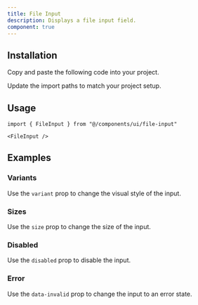 ```yaml
---
title: File Input
description: Displays a file input field.
component: true
---
```


<ComponentPreview
  name="file-input-default"
  className="[&_input]:max-w-xs"
  description="A form input component."
/>

## Installation

<Steps>

<Step>Copy and paste the following code into your project.</Step>

<ComponentSource name="file-input" title="components/ui/file-input.tsx" />

<Step>Update the import paths to match your project setup.</Step>

</Steps>

## Usage

```tsx
import { FileInput } from "@/components/ui/file-input"
```

```tsx
<FileInput />
```

## Examples

### Variants

Use the `variant` prop to change the visual style of the input.

<ComponentPreview name="file-input-variants" className="[&_input]:max-w-xs" />

### Sizes

Use the `size` prop to change the size of the input.

<ComponentPreview name="file-input-sizes" className="[&_input]:max-w-xs" />

### Disabled

Use the `disabled` prop to disable the input.

<ComponentPreview name="file-input-disabled" className="[&_input]:max-w-xs" />

### Error

Use the `data-invalid` prop to change the input to an error state.

<ComponentPreview name="file-input-error" className="[&_input]:max-w-xs" />
